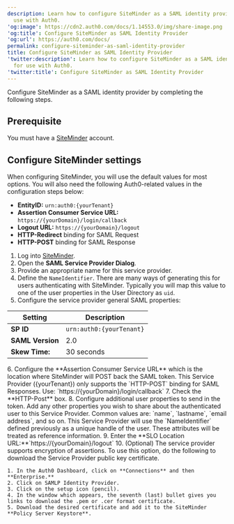 ```yaml
---
description: Learn how to configure SiteMinder as a SAML identity provider for
  use with Auth0.
'og:image': https://cdn2.auth0.com/docs/1.14553.0/img/share-image.png
'og:title': Configure SiteMinder as SAML Identity Provider
'og:url': https://auth0.com/docs/
permalink: configure-siteminder-as-saml-identity-provider
title: Configure SiteMinder as SAML Identity Provider
'twitter:description': Learn how to configure SiteMinder as a SAML identity provider
  for use with Auth0.
'twitter:title': Configure SiteMinder as SAML Identity Provider
---
```

Configure SiteMinder as a <Tooltip tip="Security Assertion Markup Language (SAML): Standardized protocol allowing two parties to exchange authentication information without a password." cta="View Glossary" href="/glossary?term=SAML">SAML</Tooltip> <Tooltip tip="Security Assertion Markup Language (SAML): Standardized protocol allowing two parties to exchange authentication information without a password." cta="View Glossary" href="/glossary?term=identity+provider">identity provider</Tooltip> by completing the following steps.

## Prerequisite

You must have a [SiteMinder](https://www.siteminder.com/login/) account.

## Configure SiteMinder settings

When configuring SiteMinder, you will use the default values for most options. You will also need the following Auth0-related values in the configuration steps below:

* **EntityID:** `urn:auth0:{yourTenant}`
* **Assertion Consumer Service URL:** `https://{yourDomain}/login/callback`
* **Logout URL:** `https://{yourDomain}/logout`
* **HTTP-Redirect** binding for SAML Request
* **HTTP-POST** binding for SAML Response

1. Log into [SiteMinder](https://www.siteminder.com/login/).
2. Open the **SAML Service Provider Dialog**.
3. Provide an appropriate name for this service provider.
4. Define the `NameIdentifier`. There are many ways of generating this for users authenticating with SiteMinder. Typically you will map this value to one of the user properties in the User Directory as `uid`.
5. Configure the service provider general SAML properties:

<table class="table"><thead>
<tr>
<th>Setting</th>
<th>Description</th>
</tr>
</thead>
<tbody>
<tr>
<td><strong>SP ID</strong></td>
<td><code>urn:auth0:{yourTenant}</code></td>
</tr>
<tr>
<td><strong>SAML Version</strong></td>
<td>2.0</td>
</tr>
<tr>
<td><strong>Skew Time:</strong></td>
<td>30 seconds</td>
</tr>
</tbody>
</table>
6. Configure the **Assertion Consumer Service URL** which is the location where SiteMinder will POST back the SAML token. This Service Provider ({yourTenant}) only supports the `HTTP-POST` binding for SAML Responses. Use:
   `https://{yourDomain}/login/callback`
7. Check the **HTTP-Post** box.
8. Configure additional user properties to send in the token. Add any other properties you wish to share about the authenticated user to this Service Provider. Common values are: `name`, `lastname`, `email address`, and so on. This Service Provider will use the `NameIdentifier` defined previously as a unique handle of the user. These attributes will be treated as reference information.
9. Enter the **SLO Location URL:**`https://{yourDomain}/logout`
10. (Optional) The service provider supports encryption of assertions.
    To use this option, do the following to download the Service Provider public key certificate.

    1. In the Auth0 Dashboard, click on **Connections** and then **Enterprise.**
    2. Click on SAMLP Identity Provider.
    3. Click on the setup icon (pencil).
    4. In the window which appears, the seventh (last) bullet gives you links to download the .pem or .cer format certificate.
    5. Download the desired certificate and add it to the SiteMinder **Policy Server Keystore**.